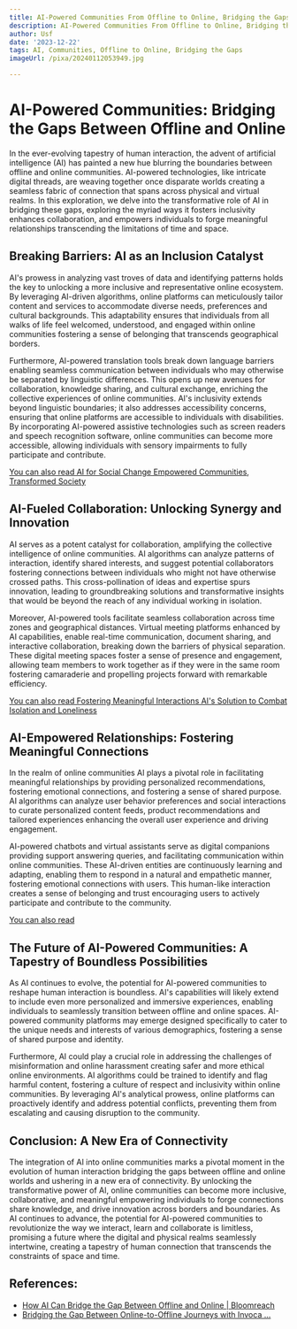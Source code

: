 ```yaml
---
title: AI-Powered Communities From Offline to Online, Bridging the Gaps
description: AI-Powered Communities From Offline to Online, Bridging the Gaps
author: Usf
date: '2023-12-22'
tags: AI, Communities, Offline to Online, Bridging the Gaps
imageUrl: /pixa/20240112053949.jpg

---
```

# AI-Powered Communities:  Bridging the  Gaps Between Offline and Online

In the ever-evolving tapestry of  human interaction,  the advent of artificial intelligence (AI) has painted a new hue blurring the boundaries between offline and online communities.  AI-powered  technologies, like intricate digital threads, are weaving together  once disparate worlds creating a seamless fabric of connection that spans across physical and virtual realms. In  this  exploration, we delve into the transformative role of AI in  bridging these gaps, exploring the myriad ways it fosters inclusivity enhances collaboration,  and empowers individuals to forge meaningful relationships  transcending the limitations of time and space.

## Breaking  Barriers: AI as an Inclusion  Catalyst

AI's prowess in analyzing vast  troves of data and identifying patterns  holds the key to unlocking a  more inclusive and representative online ecosystem. By leveraging AI-driven algorithms, online platforms can meticulously tailor content  and services to accommodate diverse  needs, preferences and cultural backgrounds. This adaptability ensures that individuals from all  walks of life feel welcomed, understood, and engaged within online communities  fostering a sense of belonging that transcends geographical borders.

Furthermore, AI-powered translation tools break down language  barriers enabling seamless communication between individuals who  may otherwise be  separated by linguistic differences. This opens up new avenues for collaboration, knowledge sharing, and cultural exchange, enriching the collective experiences of  online communities.  AI's inclusivity extends beyond linguistic boundaries; it also addresses accessibility  concerns, ensuring that online platforms are accessible to individuals with disabilities. By incorporating AI-powered assistive technologies such as screen readers and speech recognition  software, online communities can become more accessible, allowing individuals with sensory impairments to fully participate and contribute.

[You can also read AI for Social Change Empowered Communities, Transformed Society](AI%20for%20Social%20Change%20Empowered%20Communities%2C%20Transformed%20Society)


##  AI-Fueled Collaboration: Unlocking Synergy and  Innovation

AI serves as a potent catalyst  for collaboration, amplifying the collective intelligence of online communities. AI algorithms can analyze patterns of interaction, identify shared interests,  and suggest potential collaborators fostering connections between individuals who might not have otherwise crossed paths. This  cross-pollination of ideas and expertise spurs  innovation, leading to groundbreaking solutions and transformative insights that  would be beyond the reach of any individual working in isolation.

Moreover, AI-powered tools facilitate seamless  collaboration across time  zones and geographical distances. Virtual  meeting platforms enhanced by AI capabilities,  enable real-time communication, document sharing, and interactive collaboration, breaking down the barriers of physical separation. These digital meeting spaces foster a sense of  presence and engagement, allowing team members to work together as if they were in the same room fostering  camaraderie  and propelling projects  forward with remarkable  efficiency.

[You can also read Fostering Meaningful Interactions AI's  Solution to Combat Isolation and Loneliness](Fostering%20Meaningful%20Interactions%20AI%27s%20Solution%20to%20Combat%20Isolation%20and%20Loneliness)


## AI-Empowered Relationships: Fostering Meaningful Connections

In the realm  of online  communities AI plays a pivotal role  in facilitating meaningful relationships  by providing personalized recommendations, fostering emotional connections, and fostering a sense of shared purpose. AI algorithms can  analyze user behavior preferences and social interactions to curate personalized  content feeds, product recommendations and tailored experiences enhancing  the overall user experience and driving engagement.

AI-powered chatbots and virtual assistants serve as digital companions providing support answering queries, and facilitating communication within online communities. These AI-driven entities are continuously learning  and  adapting, enabling them to respond in a natural and empathetic manner, fostering emotional connections with users. This human-like interaction creates a sense of belonging and trust encouraging users to actively participate and  contribute to the community.

[You can also read ]()


## The Future of AI-Powered Communities: A Tapestry of Boundless Possibilities

As AI  continues to evolve, the potential for AI-powered communities to reshape human interaction is boundless. AI's capabilities  will  likely extend to include even more personalized and immersive  experiences, enabling individuals to seamlessly transition between offline and online spaces. AI-powered community platforms may emerge designed  specifically to  cater to the unique needs and interests of various demographics, fostering a sense of shared purpose and identity.

Furthermore, AI could play a crucial role in addressing  the challenges  of misinformation and online harassment creating safer and more ethical online environments. AI algorithms could be trained to identify and flag harmful content, fostering a culture of respect and inclusivity within online communities.  By leveraging  AI's analytical prowess, online platforms can proactively  identify and address potential conflicts, preventing them  from escalating and  causing disruption to the community.

## Conclusion:  A New Era of Connectivity

The integration of  AI into online communities marks a pivotal moment in the evolution of human interaction bridging the gaps between offline and online worlds and ushering  in a new  era of connectivity. By unlocking the transformative power of AI, online communities can become more inclusive, collaborative,  and meaningful empowering individuals to forge connections  share knowledge, and drive innovation across borders and boundaries.  As AI continues  to advance, the potential for AI-powered communities to  revolutionize the  way we interact, learn and collaborate is limitless, promising a future where the digital  and physical realms seamlessly intertwine, creating a  tapestry of human connection that transcends the constraints of space and time.

## References:
- [How AI Can Bridge the Gap Between Offline and Online | Bloomreach](https://www.bloomreach.com/en/blog/2023/how-ai-can-bridge-the-gap-between-offline-and-online-commerce)
- [Bridging the Gap Between Online-to-Offline Journeys with Invoca ...](https://www.invoca.com/press-release/bridging-the-gap-between-online-to-offline-journeys-with-invoca-now-available-on-google-cloud-marketplace)
